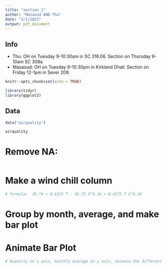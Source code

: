```yaml
---
title: "section 1"
author: "Masaoud AND Thu"
date: "2/1/2023"
output: pdf_document
---
```


## Info

- Thu: OH on Tuesday 9-10:30am in SC 316.06. Section on Thursday 9-10am SC 309a
- Masaoud: OH on Tuesday 9-10:30pm in Kirkland Dhall. Section on Friday 12-1pm in Sever 209.

\newpage

```r
knitr::opts_chunk$set(echo = TRUE)
```

```r
library(tidyr)
library(ggplot2)
```


## Data

```r
data("airquality")
```

```r
airquality
```
\newpage

# Remove NA:

```r

```


\newpage

# Make a wind chill column

```r
# formula:  35.74 + 0.6215 T - 35.75 V^0.16 + 0.4275 T V^0.16
```

\newpage

# Group by month, average, and make bar plot


\newpage

# Animate Bar Plot

```r
# Quantity on x axis, monthly average on y axis, animate the different months
```



